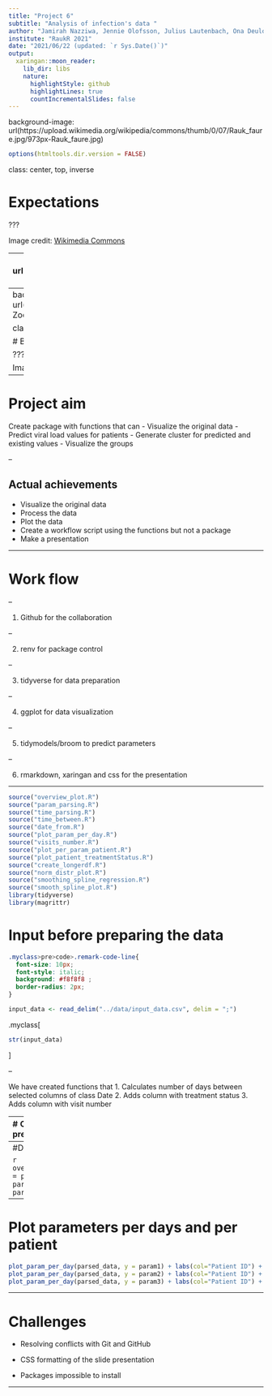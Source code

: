 ```yaml
---
title: "Project 6"
subtitle: "Analysis of infection's data "
author: "Jamirah Nazziwa, Jennie Olofsson, Julius Lautenbach, Ona Deulofeu, Zoé Pochon"
institute: "RaukR 2021"
date: "2021/06/22 (updated: `r Sys.Date()`)"
output:
  xaringan::moon_reader:
    lib_dir: libs
    nature:
      highlightStyle: github
      highlightLines: true
      countIncrementalSlides: false
---
```


background-image: url(https://upload.wikimedia.org/wikipedia/commons/thumb/0/07/Rauk_faure.jpg/973px-Rauk_faure.jpg)

```r
options(htmltools.dir.version = FALSE) 
```

class: center, top, inverse


# Expectations

???

Image credit: [Wikimedia Commons](https://commons.wikimedia.org/wiki/File:Rauk_faure.jpg)

---
background-image: url(https://upload.wikimedia.org/wikipedia/commons/thumb/4/40/Zoom_participants_Bubrikh_readings_2020_conference.png/640px-Zoom_participants_Bubrikh_readings_2020_conference.png)

class: center, bottom, inverse

# Reality

???

Image credit: [Wikimedia Commons](https://commons.wikimedia.org/wiki/File:Zoom_participants_Bubrikh_readings_2020_conference.png)

---
background-image: url(https://upload.wikimedia.org/wikipedia/commons/thumb/4/40/Zoom_participants_Bubrikh_readings_2020_conference.png/640px-Zoom_participants_Bubrikh_readings_2020_conference.png)

class: center, bottom, inverse


# But still a very very good course! :) 

???

Image credit: [Wikimedia Commons](https://commons.wikimedia.org/wiki/File:Zoom_participants_Bubrikh_readings_2020_conference.png)

---

# Project aim

Create package with functions that can 
- Visualize the original data
- Predict viral load values for patients 
- Generate cluster for predicted and existing values
- Visualize the groups

--

## Actual achievements 
- Visualize the original data
- Process the data
- Plot the data
- Create a workflow script using the functions but not a package
- Make a presentation

---

# Work flow

--

1. Github for the collaboration

--

2. renv for package control

--

3. tidyverse for data preparation

--

4. ggplot for data visualization

--

5. tidymodels/broom to predict parameters

--

6. rmarkdown, xaringan and css for the presentation

---

```r
source("overview_plot.R")
source("param_parsing.R")
source("time_parsing.R")
source("time_between.R")
source("date_from.R")
source("plot_param_per_day.R")
source("visits_number.R")
source("plot_per_param_patient.R")
source("plot_patient_treatmentStatus.R")
source("create_longerdf.R")
source("norm_distr_plot.R")
source("smoothing_spline_regression.R")
source("smooth_spline_plot.R")
library(tidyverse)
library(magrittr)
```

# Input before preparing the data
```css
.myclass>pre>code>.remark-code-line{
  font-size: 10px;
  font-style: italic;
  background: #f8f8f8 ;
  border-radius: 2px;
}
```

```r
input_data <- read_delim("../data/input_data.csv", delim = ";")
```

.myclass[
```r
str(input_data)
```
]

--

We have created functions that
1. Calculates number of days between selected columns of class Date
2. Adds column with treatment status
3. Adds column with visit number


---
# Output after data preparation
.myclass[
```r
# extract parameter names
param_mapping <- param_parsing(input_data = input_data, input_param1 = "cd4", input_param2 = "cd8", input_param3 = "viral_load")
time_mapping <- time_parsing(input_data = input_data, on_date = "onset_date", vis_date = "visit_date", treat_date = "treatment_date")


## ============ 
## data wrangling
## ============ 
parsed_data <-
  input_data %>% 
  ## transform "_date" columns into date format
  date_from() %>% 
  ## mapping input variable names to function "under-the-hood" variables
  rename(time_mapping) %>% 
  rename(param_mapping) %>%
  ## calculate days between time points
  time_between(names(time_mapping)) %>% 
  ## calculate numbers of visits
  visits_number()

str(parsed_data)
```
]

---
#Data overview

```r
overview_plot(parsed_data = parsed_data, param_mapping = param_mapping)
```

---

# Plot parameters per days and per patient

```r
plot_param_per_day(parsed_data, y = param1) + labs(col="Patient ID") + xlab("Days post onset") + ylab("CD4 levels")
plot_param_per_day(parsed_data, y = param2) + labs(col="Patient ID") + xlab("Days post onset") + ylab("CD8 levels")
plot_param_per_day(parsed_data, y = param3) + labs(col="Patient ID") + xlab("Days post onset") + ylab("Viral load")
```

---

# Challenges

- Resolving conflicts with Git and GitHub 

- CSS formatting of the slide presentation

- Packages impossible to install

---

